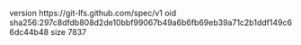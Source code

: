 version https://git-lfs.github.com/spec/v1
oid sha256:297c8dfdb808d2de10bbf99067b49a6b6fb69eb39a71c2b1ddf149c66dc44b48
size 7837
